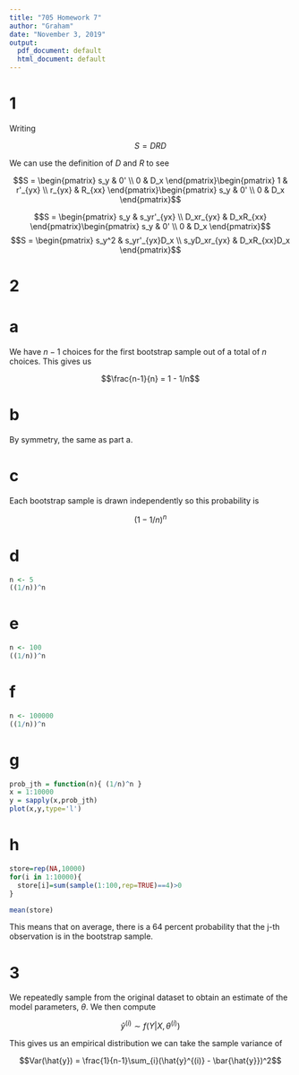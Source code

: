 ```yaml
---
title: "705 Homework 7"
author: "Graham"
date: "November 3, 2019"
output:
  pdf_document: default
  html_document: default
---
```



# 1

Writing 

$$S = DRD$$

We can use the definition of $D$ and $R$ to see 

$$S = \begin{pmatrix} s_y & 0' \\ 0 &  D_x \end{pmatrix}\begin{pmatrix} 1 & r'_{yx} \\ r_{yx} &  R_{xx} \end{pmatrix}\begin{pmatrix} s_y & 0' \\ 0 &  D_x \end{pmatrix}$$

$$S = \begin{pmatrix} s_y & s_yr'_{yx} \\ D_xr_{yx} &  D_xR_{xx} \end{pmatrix}\begin{pmatrix} s_y & 0' \\ 0 &  D_x \end{pmatrix}$$
$$S = \begin{pmatrix} s_y^2 &  s_yr'_{yx}D_x \\ s_yD_xr_{yx} &  D_xR_{xx}D_x \end{pmatrix}$$




# 2 

# a 

We have $n-1$ choices for the first bootstrap sample out of a total of $n$ choices. This gives us 

$$\frac{n-1}{n} = 1 - 1/n$$


# b

By symmetry, the same as part a.

# c

Each bootstrap sample is drawn independently so this probability is 

$$(1-1/n)^n$$


# d 
```r
n <- 5
((1/n))^n
```
# e
```r
n <- 100
((1/n))^n
```


# f 
```r
n <- 100000
((1/n))^n
```

# g
```r
prob_jth = function(n){ (1/n)^n }
x = 1:10000
y = sapply(x,prob_jth)
plot(x,y,type='l')

```

# h

```r
store=rep(NA,10000)
for(i in 1:10000){
  store[i]=sum(sample(1:100,rep=TRUE)==4)>0
}

mean(store)
```


This means that on average, there is a 64 percent probability that the j-th observation is in the bootstrap sample.


# 3

We repeatedly sample from the original dataset to obtain an estimate of the model parameters, $\theta$. We then compute 

$$\hat{y}^{(i)} \sim f(Y|X,\theta^{(i)})$$

This gives us an empirical distribution we can take the sample variance of 


$$Var(\hat{y}) = \frac{1}{n-1}\sum_{i}(\hat{y}^{(i)} - \bar{\hat{y}})^2$$






